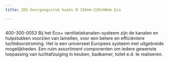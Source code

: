 ```yaml
---
title: ZOS Overgangsstuk haaks Ø 150mm-220x90mm Eco

---
```



<Image src={imageProduct} width={imageProduct.width} alt="" />

400-300-0053
Bij het Eco+ ventilatiekanalen-systeem zijn de kanalen en hulpstukken voorzien van lamellen,
voor een betere en efficiëntere luchtdoorstroming. Het is een universeel Europees systeem met uitgebreide mogelijkheden.
Een ruim assortiment componenten om iedere gewenste toepassing van luchtafzuiging in keuken, badkamer, toilet e.d. te realiseren.
